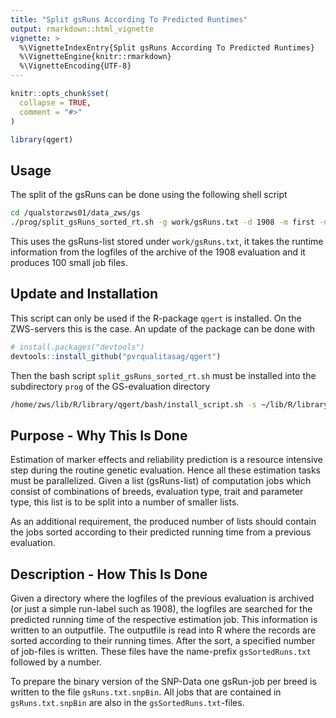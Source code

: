 ```yaml
---
title: "Split gsRuns According To Predicted Runtimes"
output: rmarkdown::html_vignette
vignette: >
  %\VignetteIndexEntry{Split gsRuns According To Predicted Runtimes}
  %\VignetteEngine{knitr::rmarkdown}
  %\VignetteEncoding{UTF-8}
---
```


```r
knitr::opts_chunk$set(
  collapse = TRUE,
  comment = "#>"
)
```

```r
library(qgert)
```

## Usage
The split of the gsRuns can be done using the following shell script

```bash
cd /qualstorzws01/data_zws/gs
./prog/split_gsRuns_sorted_rt.sh -g work/gsRuns.txt -d 1908 -m first -n 100
```

This uses the gsRuns-list stored under `work/gsRuns.txt`, it takes the runtime information from the logfiles of the archive of the 1908 evaluation and it produces 100 small job files.


## Update and Installation
This script can only be used if the R-package `qgert` is installed. On the ZWS-servers this is the case. An update of the package can be done with

```r
# install.packages("devtools")
devtools::install_github("pvrqualitasag/qgert")
```

Then the bash script `split_gsRuns_sorted_rt.sh` must be installed into the subdirectory `prog` of the GS-evaluation directory

```bash
/home/zws/lib/R/library/qgert/bash/install_script.sh -s ~/lib/R/library/qgert/bash/split_gsRuns_sorted_rt.sh -t /qualstorzws01/data_zws/gs/prog
```



## Purpose - Why This Is Done
Estimation of marker effects and reliability prediction is a resource intensive step during the routine genetic evaluation. Hence all these estimation tasks must be parallelized. Given a list (gsRuns-list) of computation jobs which consist of combinations of breeds, evaluation type, trait and parameter type, this list is to be split into a number of smaller lists. 

As an additional requirement, the produced number of lists should contain the jobs sorted according to their predicted running time from a previous evaluation.


## Description - How This Is Done
Given a directory where the logfiles of the previous evaluation is archived (or just a simple run-label such as 1908), the logfiles are searched for the predicted running time of the respective estimation job. This information is written to an outputfile. The outputfile is read into R where the records are sorted according to their running times. After the sort, a specified number of job-files is written. These files have the name-prefix `gsSortedRuns.txt` followed by a number. 

To prepare the binary version of the SNP-Data one gsRun-job per breed is written to the file `gsRuns.txt.snpBin`. All jobs that are contained in `gsRuns.txt.snpBin` are also in the `gsSortedRuns.txt`-files. 
